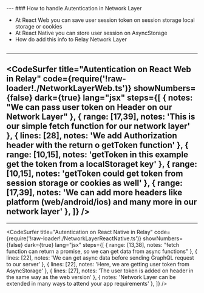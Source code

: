 


<Head>
  <title>Relay Modern Deep Dive Course</title>
</Head>

<Cover />
---
### How to handle Autentication in Network Layer
<ul>
  <Appear>
    <li>At React Web you can save user session token on session storage local storage or cookies</li>
    <li>At React Native you can store user session on AsyncStorage</li>
    <li>How do add this info to Relay Network Layer</li>
  </Appear>
</ul>

```notes
```
---
<CodeSurfer
  title="Autentication on React Web in Relay"
  code={require('!raw-loader!./NetworkLayerWeb.ts')}
  showNumbers={false}
  dark={true}
  lang="jsx"
  steps={[
    { notes: "We can pass user token on Header on our Network Layer" },
    { range: [17,39], notes: 'This is our simple fetch function for our network layer' },
    { lines: [28], notes: 'We add Authorization header with the return o getToken function' },
    { range: [10,15], notes: 'getToken in this example get the token from a localStoraget key' },
    { range: [10,15], notes: 'getToken could get token from session storage or cookies as well' },
    { range: [17,39], notes: 'We can add more headers like platform (web/android/ios) and many more in our network layer' },
  ]}
/>
---
---
<CodeSurfer
  title="Autentication on React Native in Relay"
  code={require('!raw-loader!./NetworkLayerReactNative.ts')}
  showNumbers={false}
  dark={true}
  lang="jsx"
  steps={[
    { range: [13,38], notes: "fetch function can return a promise, so we can get data from async functions" },
    { lines: [22], notes: 'We can get async data before sending GraphQL request to our server' },
    { lines: [22], notes: 'Here, we are getting user token from AsyncStorage' },
    { lines: [27], notes: 'The user token is added on header in the same way as the web version' },
    { notes: 'Network Layer can be extended in many ways to attend your app requirements' },
  ]}
/>
```notes
```
